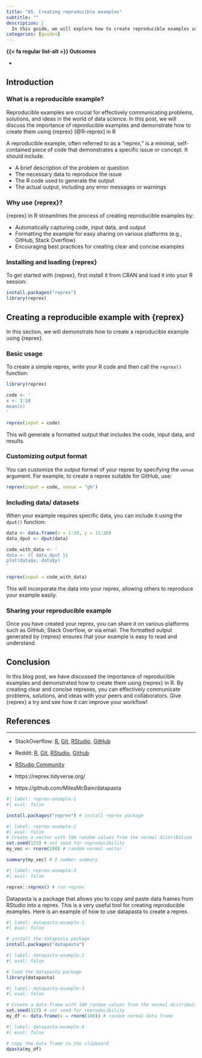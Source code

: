 ```yaml
---
title: "05. Creating reproducible examples"
subtitle: ""
description: |
  In this guide, we will explore how to create reproducible examples using {reprex}. Reproducible examples are essential for effective communication and collaboration among data scientists and statisticians.
categories: [guides]
---
```


::: {.callout}
**{{< fa regular list-alt >}} Outcomes**
<!-- [ ] add reprex outcomes -->
<!-- Remember and understand verbs: https://tips.uark.edu/blooms-taxonomy-verb-chart/ -->

-
:::


<!-- - [How to make a great R reproducible example](https://stackoverflow.com/questions/5963269/how-to-make-a-great-r-reproducible-example) -->

## Introduction

### What is a reproducible example?

Reproducible examples are crucial for effectively communicating problems, solutions, and ideas in the world of data science. In this post, we will discuss the importance of reproducible examples and demonstrate how to create them using {reprex} [@R-reprex] in R

A reproducible example, often referred to as a "reprex," is a minimal, self-contained piece of code that demonstrates a specific issue or concept. It should include:

* A brief description of the problem or question
* The necessary data to reproduce the issue
* The R code used to generate the output
* The actual output, including any error messages or warnings

### Why use {reprex}?

{reprex} in R streamlines the process of creating reproducible examples by:

* Automatically capturing code, input data, and output
* Formatting the example for easy sharing on various platforms (e.g., GitHub, Stack Overflow)
* Encouraging best practices for creating clear and concise examples

### Installing and loading {reprex}

To get started with {reprex}, first install it from CRAN and load it into your R session:

```r
install.packages("reprex")
library(reprex)
```

## Creating a reproducible example with {reprex}

In this section, we will demonstrate how to create a reproducible example using {reprex}.

### Basic usage

To create a simple reprex, write your R code and then call the `reprex()` function:

```r
library(reprex)

code <- '
x <- 1:10
mean(x)
'

reprex(input = code)
```

This will generate a formatted output that includes the code, input data, and results.

### Customizing output format

You can customize the output format of your reprex by specifying the `venue` argument. For example, to create a reprex suitable for GitHub, use:

```r
reprex(input = code, venue = "gh")
```

### Including data/ datasets

When your example requires specific data, you can include it using the `dput()` function:

```r
data <- data.frame(x = 1:10, y = 11:20)
data_dput <- dput(data)

code_with_data <- '
data <- {{ data_dput }}
plot(data$x, data$y)
'

reprex(input = code_with_data)
```

This will incorporate the data into your reprex, allowing others to reproduce your example easily.

### Sharing your reproducible example

Once you have created your reprex, you can share it on various platforms such as GitHub, Stack Overflow, or via email. The formatted output generated by {reprex} ensures that your example is easy to read and understand.

## Conclusion

In this blog post, we have discussed the importance of reproducible examples and demonstrated how to create them using {reprex} in R. By creating clear and concise reprexes, you can effectively communicate problems, solutions, and ideas with your peers and collaborators. Give {reprex} a try and see how it can improve your workflow!

## References


----

-   StackOverflow: [R](https://stackoverflow.com/questions/tagged/r), [Git](https://stackoverflow.com/questions/tagged/git), [RStudio](https://stackoverflow.com/questions/tagged/rstudio), [GitHub](https://stackoverflow.com/questions/tagged/github)
-   Reddit: [R](https://www.reddit.com/r/rstats/), [Git](https://www.reddit.com/r/git/), [RStudio](https://www.reddit.com/r/RStudio/), [Github](https://www.reddit.com/r/github/)
-   [RStudio Community](https://community.rstudio.com/)


-   https://reprex.tidyverse.org/

-   https://github.com/MilesMcBain/datapasta

<!--
- [ ] Work on reprex example with/without RStudio?
- [ ] Example of a reprex on StackOverflow: https://stackoverflow.com/questions/5963269/how-to-make-a-great-r-reproducible-example
 -->

```r
#| label: reprex-example-1
#| eval: false

install.packages("reprex") # install reprex package
```

```r
#| label: reprex-example-2
#| eval: false
# Create a vector with 100 random values from the normal distribution
set.seed(123) # set seed for reproducibility
my_vec <- rnorm(100) # random normal vector

summary(my_vec) # 5 number summary
```

```r
#| label: reprex-example-3
#| eval: false

reprex::reprex() # run reprex
```

Datapasta is a package that allows you to copy and paste data frames from RStudio into a reprex. This is a very useful tool for creating reproducible examples. Here is an example of how to use datapasta to create a reprex.

```r
#| label: datapasta-example-1
#| eval: false

# install the datapasta package
install.packages("datapasta")
```

```r
#| label: datapasta-example-2
#| eval: false

# load the datapasta package
library(datapasta)
```

```r
#| label: datapasta-example-3
#| eval: false

# Create a data frame with 100 random values from the normal distribution
set.seed(123) # set seed for reproducibility
my_df <- data.frame(x = rnorm(100)) # random normal data frame
```

```r
#| label: datapasta-example-4
#| eval: false

# copy the data frame to the clipboard
dpasta(my_df)
```



